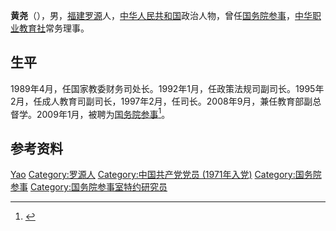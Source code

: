 {{Otheruses|黄尧}}

'''黄尧'''（{{bd|1949年|7月||}}），男，[[福建|福建]][[罗源县|罗源]]人，[[中华人民共和国|中华人民共和国]]政治人物，曾任[[国务院参事|国务院参事]]，[[中华职业教育社|中华职业教育社]]常务理事。

== 生平 ==
1989年4月，任国家教委财务司处长。1992年1月，任政策法规司副司长。1995年2月，任成人教育司副司长，1997年2月，任司长。2008年9月，兼任教育部副总督学。2009年1月，被聘为[[国务院参事|国务院参事]]<ref>{{cite news|title=黄尧|url=http://www.counsellor.gov.cn/csintro/2012-04-13/1083.shtml|accessdate=2015-01-11|newspaper=国务院参事室}}</ref>。

== 参考资料 ==
{{reflist}}

{{中国政治人物小作品}}
{{中华职业教育社第九届理事会}}
{{国务院参事}}
{{国务院参事室特约研究员}}

{{Authority control}}
{{DEFAULTSORT:Huang黄}}
[[Category:黄姓|Yao]]
[[Category:罗源人|Category:罗源人]]
[[Category:中国共产党党员_(1971年入党)|Category:中国共产党党员 (1971年入党)]]
[[Category:国务院参事|Category:国务院参事]]
[[Category:国务院参事室特约研究员|Category:国务院参事室特约研究员]]